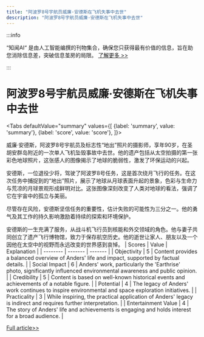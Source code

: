 ```yaml
---
title: "阿波罗8号宇航员威廉·安德斯在飞机失事中去世"
description: "阿波罗8号宇航员威廉·安德斯在飞机失事中去世"
---
```



:::info

“知闻AI“ 是由人工智能编撰的刊物集合，确保您只获得最有价值的信息，旨在助您消除信息差，突破信息茧房的局限。  [了解更多 >>](/zh-Hans/docs/guides)

:::

# 阿波罗8号宇航员威廉·安德斯在飞机失事中去世


<Tabs
	defaultValue="summary"
	values={[
	{label: 'summary', value: 'summary'},
	{label: 'score', value: 'score'},
]}>
<TabItem value="summary">


威廉·安德斯，阿波罗8号宇航员及标志性“地出”照片的摄影师，享年90岁，在圣胡安群岛附近的一次单人飞机坠毁事故中去世。他的遗产包括从太空拍摄的第一张彩色地球照片，这张感人的图像揭示了地球的脆弱性，激发了环保运动的兴起。

安德斯，一位退役少将，驾驶了阿波罗8号任务，这是首次绕月飞行的任务。在这次任务中捕捉到的“地出”照片，展示了地球从月球表面升起的景象，色彩与生命力与荒凉的月球景观形成鲜明对比。这张图像深刻改变了人类对地球的看法，强调了它在宇宙中的孤立与美丽。

尽管存在风险，安德斯坚信任务的重要性，估计失败的可能性为三分之一。他的勇气及其工作的持久影响激励着持续的探索和环境保护。

安德斯的一生充满了服务，从战斗机飞行员到核能和外交领域的角色。他与妻子共同创立了遗产飞行博物馆，致力于保存航空历史。他的逝世让家人、朋友以及一个因他在太空中的视野而永远改变的世界感到哀悼。
</TabItem>
<TabItem value="score">
	| Scores     | Value   | Explanation |
	| -------- | ------- | ------- |
	| Objectivity  | 5    | Content provides a balanced overview of Anders' life and impact, supported by factual details.    |
	| Social Impact | 6     | Anders' work, particularly the 'Earthrise' photo, significantly influenced environmental awareness and public opinion.    |
	| Credibility    | 5    | Content is based on well-known historical events and achievements of a notable figure.    |
	| Potential    | 4    | The legacy of Anders' work continues to inspire environmental and space exploration initiatives.    |
	| Practicality    | 3    | While inspiring, the practical application of Anders' legacy is indirect and requires further interpretation.    |
	| Entertainment Value    | 4    | The story of Anders' life and achievements is engaging and holds interest for a broad audience.    |
</TabItem>
</Tabs>

[Full article>>](https://apnews.com/article/astronaut-william-anders-killed-plane-crash-earthrise-b4d783e0c5613a0e65fc9598a55f90d4)
